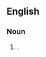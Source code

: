 ==English==

===Noun===
{{en-plural noun|head=[[my]] [[fellow]] [[American]]s}}

# {{lb|en|US}} {{non-gloss definition|Used to establish [[credibility]] and [[connection]] with an [[audience]] of Americans, used mostly in speeches by US politicians}}.